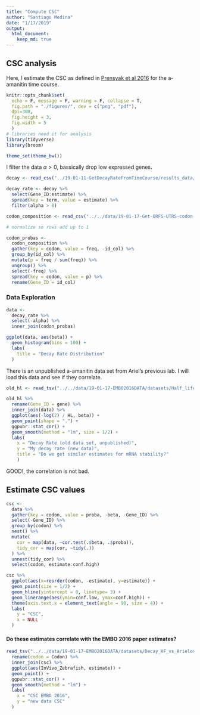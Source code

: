 ```yaml
---
title: "Compute CSC"
author: "Santiago Medina"
date: "1/17/2019"
output: 
  html_document:
    keep_md: true
---
```


## CSC analysis

Here, I estimate the CSC as defined in [Prensyak et al 2016](https://www.cell.com/cell/fulltext/S0092-8674(15)00195-6) for the a-amanitin time course.

```r
knitr::opts_chunk$set(
  echo = F, message = F, warning = F, collapse = T,
  fig.path = "./figures/", dev = c("png", "pdf"),
  dpi=300,
  fig.height = 3,
  fig.width = 5
  )
# libraries need it for analysis
library(tidyverse)
library(broom)

theme_set(theme_bw())
```


I filter the data $\alpha > 0$, bassically drop low expressed genes.

```r
decay <- read_csv("../19-01-11-GetDecayRateFromTimeCourse/results_data/estimated_decay_rates.csv")

decay_rate <- decay %>% 
  select(Gene_ID:estimate) %>% 
  spread(key = term, value = estimate) %>% 
  filter(alpha > 0)

codon_composition <- read_csv("../../data/19-01-17-Get-ORFS-UTRS-codon-composition/sequence-data/zfish_codon_composition.csv")

# normalize so rows add up to 1

codon_probas <- 
  codon_composition %>% 
  gather(key = codon, value = freq, -id_col) %>% 
  group_by(id_col) %>% 
  mutate(p = freq / sum(freq)) %>% 
  ungroup() %>% 
  select(-freq) %>% 
  spread(key = codon, value = p) %>% 
  rename(Gene_ID = id_col)
```


### Data Exploration

```r
data <- 
  decay_rate %>% 
  select(-alpha) %>% 
  inner_join(codon_probas)

ggplot(data, aes(beta)) +
  geom_histogram(bins = 100) +
  labs(
    title = "Decay Rate Distribution"
  )
```

There is an unpublished a-amanitin data set from Ariel's previous lab. I will load this data and see if they correlate.


```r
old_hl <- read_tsv("../../data/19-01-17-EMBO2016DATA/datasets/Half_life_Zebrafish.txt")

old_hl %>% 
  rename(Gene_ID = gene) %>% 
  inner_join(data) %>% 
  ggplot(aes(-log(2) / HL, beta)) +
  geom_point(shape = ".") +
  ggpubr::stat_cor() +
  geom_smooth(method = "lm", size = 1/2) +
  labs(
    x = "Decay Rate (old data set, unpublished)",
    y = "My decay rate (new data)",
    title = "Do we get similar estimates for mRNA stability?"
    )
```

GOOD!, the correlation is not bad.

## Estimate CSC values

```r
csc <- 
  data %>% 
  gather(key = codon, value = proba, -beta, -Gene_ID) %>% 
  select(-Gene_ID) %>% 
  group_by(codon) %>% 
  nest() %>% 
  mutate(
    cor = map(data, ~cor.test(.$beta, .$proba)),
    tidy_cor = map(cor, ~tidy(.))
  ) %>% 
  unnest(tidy_cor) %>% 
  select(codon, estimate:conf.high)

csc %>% 
  ggplot(aes(x=reorder(codon, -estimate), y=estimate)) +
  geom_point(size = 1/2) +
  geom_hline(yintercept = 0, linetype= 3) +
  geom_linerange(aes(ymin=conf.low, ymax=conf.high)) +
  theme(axis.text.x = element_text(angle = 90, size = 4)) +
  labs(
    y = "CSC",
    x = NULL
  )
```

#### Do these estimates correlate with the EMBO 2016 paper estimates?


```r
read_tsv("../../data/19-01-17-EMBO2016DATA/datasets/Decay_HF_vs_Arielome.txt") %>% 
  rename(codon = Codon) %>% 
  inner_join(csc) %>% 
  ggplot(aes(InVivo_Zebrafish, estimate)) +
  geom_point() +
  ggpubr::stat_cor() +
  geom_smooth(method = "lm") +
  labs(
    x = "CSC EMBO 2016",
    y = "new data CSC"
  )
```


